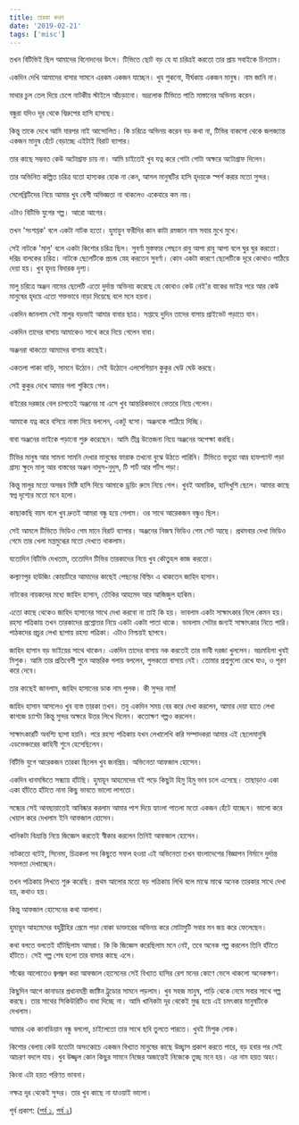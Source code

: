 ```yaml
---
title: তারকা কথন
date: '2019-02-21'
tags: ['misc']
---
```


তখন বিটিভিই ছিল আমাদের বিনোদনের উৎস। টিভিতে ছোট বড় যে যা চরিত্রই করতো তার প্রায় সবাইকে চিনতাম।

একদিন দেখি আমাদের বাসার সামনে এরকম একজন যাচ্ছেন। খুব শুকনো, দীর্ঘকায় একজন মানুষ। নাম জানি না।

মাথার চুল তেল দিয়ে চেপে নাটকীয় স্টাইলে আঁচড়ানো। ভদ্রলোক টিভিতে পাতি মাস্তানের অভিনয় করেন।

বন্ধুরা যদিও দূর থেকে বিদ্রুপের হাসি হাসছে।

কিন্তু তাকে দেখে আমি যারপর নাই আন্দোলিত। কি চরিত্রে অভিনয় করেন বড় কথা না, টিভির বাকসো থেকে জলজ্যান্ত একজন মানুষ হেঁটে বেড়াচ্ছে এইটাই বিরাট ব্যাপার।

তার কাছে সম্ভবত কেউ অটোগ্রাফ চায় না। আমি চাইতেই খুব যত্ন করে গোটা গোটা অক্ষরে অটোগ্রাফ দিলেন।

তার অভিনিত কল্পিত চরিত্র যতো হাস্যকর হোক না কেন, আসল মানুষটির হাসি হৃদয়কে স্পর্শ করার মতো সুন্দর।

সেলেব্রিটিদের নিয়ে আমার খুব বেশী অভিজ্ঞতা না থাকলেও একেবারে কম নয়।

এটাও বিটিভি যুগের গল্প। আরো আগের।

তখন 'সংশপ্তক' বলে একটা নাটক হতো। হুমায়ুন ফরীদির কান কাটা রমজান নাম সবার মুখে মুখে।

সেই নাটকে 'মালু' বলে একটা কিশোর চরিত্র ছিল। সুবর্ণা মুস্তফার পেছনে রাবু আপা রাবু আপা বলে ঘুর ঘুর করতো। দরিদ্র বালকের চরিত্র। নাটকে ছেলেটিকে প্রচন্ড স্নেহ করতেন সুবর্ণা। কোন একটা কারণে ছেলেটিকে দূরে কোথাও পাঠিয়ে দেয়া হয়। খুব হৃদয় বিদারক দৃশ্য।

মালু চরিত্রে অঞ্জন নামের ছেলেটি এতো দুর্দান্ত অভিনয় করেছে যে কোথাও কেউ নেই'র বাকের ভাইর পরে আর কেউ মানুষের হৃদয়ে এতো শক্তভাবে নাড়া দিয়েছে বলে মনে হয়না।

একদিন জানলাম সেই মালুর বড়ভাই আমার বাবার ছাত্র। সপ্তাহে দুদিন তাদের বাসায় প্রাইভেট পড়াতে যান।

একদিন তাদের বাসায় আমাকেও সাথে করে নিয়ে গেলেন বাবা।

অঞ্জনরা থাকতো আমাদের বাসায় কাছেই।

একতলা পাকা বাড়ি, সামনে উঠোন। সেই উঠোনে এলসেশিয়ান কুকুর ঘেউ ঘেউ করছে।

সেই কুকুর দেখে আমার গলা শুকিয়ে গেল।

বাইরের দরজার বেল চাপতেই অঞ্জনের মা এসে খুব আন্তরিকভাবে ভেতরে নিয়ে গেলেন।

আমাকে যত্ন করে বসিয়ে নাস্তা দিয়ে বললেন, একটু বসো। অঞ্জনকে পাঠিয়ে দিচ্ছি।

বাবা অঞ্জনের ভাইকে পড়ানো শুরু করেছেন। আমি তীব্র উত্তেজনা নিয়ে অঞ্জনের অপেক্ষা করছি।

টিভির মানুষ আর সামনা সামনি দেখার মানুষের ফারাক তখনো বুঝে উঠতে পারিনি। টিভিতে ফতুয়া আর হাফপ্যান্ট পড়া গ্রাম্য ক্ষুদে মালু আর বাস্তবের অঞ্জন নাদুস-নুদুস, টি শার্ট আর শর্টস পড়া।

কিন্তু মালুর মতো অসম্ভব মিষ্টি হাসি দিয়ে আমাকে ড্রয়িং রুমে নিয়ে গেল। খুবই অমায়িক, হাসিখুশি ছেলে। আমার কাছে স্বপ্ন দৃশ্যের মতো মনে হলো।

কাছাকাছি বয়স বলে খুব দ্রুতই আমরা বন্ধু হয়ে গেলাম। ওর সাথে আরেকজন বন্ধুও ছিল।

সেই আমলে টিভিতে ভিডিও গেম মানে বিরাট ব্যাপার। অঞ্জনের নিজস্ব ভিডিও গেম সেট আছে। প্রথমবার দেখা ভিডিও গেমে তার খেলা মন্ত্রমুগ্ধের মতো দেখতে থাকলাম।

যতোদিন বিটিভি দেখতাম, ততোদিন টিভির তারকাদের নিয়ে খুব কৌতুহল কাজ করতো।

কল্যাণপুর হাউজিং কোয়ার্টারে আমাদের কাছেই পেছনের বিল্ডিং এ থাকতেন জাহিদ হাসান।

নাটকের নায়কদের মধ্যে জাহিদ হাসান, তৌকির আহমেদ আর আজিজুল হাকিম।

এতো কাছে থেকেও জাহিদ হাসানের সাথে দেখা করবো না তাই কি হয়। ভাবলাম একটা সাক্ষাৎকার নিলে কেমন হয়। রহস্য পত্রিকায় তখন তারকাদের প্রশ্নোত্তর নিয়ে একটা একটা পাতা থাকে। ভাবলাম সেটার জন্যই সাক্ষাৎকার নিতে পারি। পাঠকদের প্রচুর লেখা ছাপায় রহস্য পত্রিকা। এটাও নিশ্চয়ই ছাপবে।

জাহিদ হাসান বড় ভাইয়ের সাথে থাকেন। একদিন তাদের বাসায় নক করতেই তার ভাবী দরজা খুললেন। ভদ্রমহিলা খুবই মিশুক। আমি তার প্রতিবেশী শুনে আন্তরিক গলায় বললেন, পুলকতো বাসায় নেই। তোমার প্রশ্নগুলো রেখে যাও, ও পূরণ করে দেবে।

তার কাছেই জানলাম, জাহিদ হাসানের ডাক নাম পুলক। কী সুন্দর নাম!

জাহিদ হাসান আসলেও খুব ব্যস্ত তারকা তখন। তবু একদিন সময় বের করে দেখা করলেন, আমার দেয়া হাতে লেখা কাগজে চ্যাপ্টা কিন্তু সুন্দর অক্ষরে উত্তর লিখে দিলেন। কতোক্ষণ গল্পও করলেন।

সাক্ষাৎকারটি অবশ্যি ছাপা হয়নি। পরে রহস্য পত্রিকায় যখন লেখালেখি করি সম্পাদকরা আমার এই ছেলেমানুষি এডভেঞ্চারের কাহিনী শুনে হেসেছিলেন।

বিটিভি যুগে আরেকজন তারকা ছিলেন খুব জনপ্রিয়। অভিনেতা আফজাল হোসেন।

একদিন ধানমন্ডিতে সন্ধ্যায় হাঁটছি। হুমায়ূন আহমেদের বই পড়ে কিছুটা হিমু হিমু ভাব চলে এসেছে। তাছাড়াও একা একা হাঁটতে হাঁটতে নানা কিছু ভাবতে ভালো লাগতো।

সন্ধ্যের সেই আবছায়াতেই আবিষ্কার করলাম আমার পাশ দিয়ে হ্যাংলা পাতলা মতো একজন হেঁটে যাচ্ছেন। ভালো করে খেয়াল করে দেখলাম ইনি আফজাল হোসেন।

খানিকটা বিভ্রান্তি নিয়ে জিজ্ঞেস করতেই স্বীকার করলেন তিনিই আফজাল হোসেন।

নাটকতো বটেই, সিনেমা, চিত্রকলা সব কিছুতে সফল হওয়া এই অভিনেতা তখন বাংলাদেশের বিজ্ঞাপন নির্মানে দুর্দান্ত সফলতা দেখাচ্ছেন।

তখন পত্রিকায় লিখতে শুরু করেছি। প্রথম আলোর মতো বড় পত্রিকায় লিখি বলে মাঝে মাঝে অনেক তারকার সাথে দেখা হয়, কথাও হয়।

কিন্তু আফজাল হোসেনের কথা আলাদা।

হুমায়ূন আহমেদের বহুব্রীহির প্রেমে পড়া বোকা ডাক্তারের অভিনয় করে মোটামুটি সবার মন জয় করে ফেলেছেন।

কথা বলতে বলতেই হাঁটছিলাম আমরা। কি কি জিজ্ঞেস করেছিলাম মনে নেই, তবে অনেক গল্প করলেন তিনি হাঁটতে হাঁটতে। সেই গল্প শেষ হলো তার বাসার কাছে এসে।

সাঁঝের আলোতেও জ্বলজ্বল করা আফজাল হোসেনের সেই বিখ্যাত হাসির রেশ মনের কোণে ভেসে থাকলো অনেকক্ষণ।

কিছুদিন আগে কানাডার প্রধানমন্ত্রী জাষ্টিন ট্রুডোর সামনে পড়লাম। খুব সহজ মানুষ, গাড়ি থেকে নেমে সবার সাথে গল্প করছে। তার সাথের সিকিউরিটিও বাধা দিচ্ছে না। আমি খানিকটা দূর থেকেই মুগ্ধ হয়ে এই চমৎকার মানুষটিকে দেখলাম।

আমার এক কানাডিয়ান বন্ধু বললো, চাইলেতো তার সাথে ছবি তুলতে পারতে। খুবই মিশুক লোক।

কিশোর বেলায় কেউ যতোটা অসংকোচে একজন বিখ্যাত মানুষের কাছে উচ্ছ্বাস প্রকাশ করতে পারে, বড় হবার পর সেই আচরণ বদলে যায়। খুব উজ্জ্বল কোন কিছুর সামনে নিজের অজান্তেই নিজেকে তুচ্ছ মনে হয়। এর নাম হয়ত অহং।

কিংবা এটা হয়ত পরিণত ভাবনা।


নক্ষত্র দূর থেকেই সুন্দর। তার খুব কাছে না যাওয়াই ভালো।

পূর্ব প্রকাশ: ([পর্ব ১](https://www.facebook.com/ashraful.alam/posts/10155768836030583), [পর্ব ২](https://www.facebook.com/ashraful.alam/posts/10155770381550583))